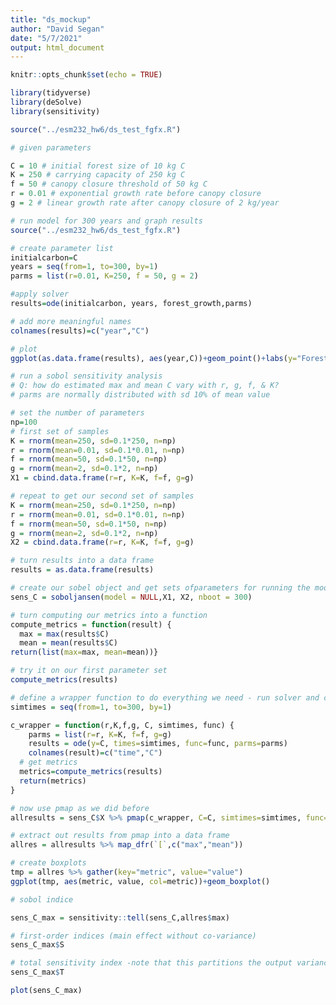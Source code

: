 ```yaml
---
title: "ds_mockup"
author: "David Segan"
date: "5/7/2021"
output: html_document
---
```


```r
knitr::opts_chunk$set(echo = TRUE)

library(tidyverse)
library(deSolve)
library(sensitivity)
```

```r
source("../esm232_hw6/ds_test_fgfx.R")

# given parameters

C = 10 # initial forest size of 10 kg C
K = 250 # carrying capacity of 250 kg C
f = 50 # canopy closure threshold of 50 kg C
r = 0.01 # exponential growth rate before canopy closure
g = 2 # linear growth rate after canopy closure of 2 kg/year

```

```r
# run model for 300 years and graph results
source("../esm232_hw6/ds_test_fgfx.R")

# create parameter list
initialcarbon=C
years = seq(from=1, to=300, by=1)
parms = list(r=0.01, K=250, f = 50, g = 2)

#apply solver
results=ode(initialcarbon, years, forest_growth,parms)

# add more meaningful names
colnames(results)=c("year","C")

# plot
ggplot(as.data.frame(results), aes(year,C))+geom_point()+labs(y="Forest Carbon (kg)", x="Year")
```

```r
# run a sobol sensitivity analysis
# Q: how do estimated max and mean C vary with r, g, f, & K?
# parms are normally distributed with sd 10% of mean value

# set the number of parameters
np=100
# first set of samples
K = rnorm(mean=250, sd=0.1*250, n=np)
r = rnorm(mean=0.01, sd=0.1*0.01, n=np)
f = rnorm(mean=50, sd=0.1*50, n=np)
g = rnorm(mean=2, sd=0.1*2, n=np)
X1 = cbind.data.frame(r=r, K=K, f=f, g=g)

# repeat to get our second set of samples
K = rnorm(mean=250, sd=0.1*250, n=np)
r = rnorm(mean=0.01, sd=0.1*0.01, n=np)
f = rnorm(mean=50, sd=0.1*50, n=np)
g = rnorm(mean=2, sd=0.1*2, n=np)
X2 = cbind.data.frame(r=r, K=K, f=f, g=g)

# turn results into a data frame
results = as.data.frame(results)

# create our sobel object and get sets ofparameters for running the model
sens_C = soboljansen(model = NULL,X1, X2, nboot = 300)

# turn computing our metrics into a function
compute_metrics = function(result) {
  max = max(results$C)
  mean = mean(results$C)
return(list(max=max, mean=mean))}

# try it on our first parameter set
compute_metrics(results)

# define a wrapper function to do everything we need - run solver and compute metrics - and send back results for each parameter
simtimes = seq(from=1, to=300, by=1)

c_wrapper = function(r,K,f,g, C, simtimes, func) {
    parms = list(r=r, K=K, f=f, g=g)
    results = ode(y=C, times=simtimes, func=func, parms=parms) 
    colnames(result)=c("time","C")
  # get metrics
  metrics=compute_metrics(results)
  return(metrics)
}

# now use pmap as we did before
allresults = sens_C$X %>% pmap(c_wrapper, C=C, simtimes=simtimes, func=forest_growth)

# extract out results from pmap into a data frame
allres = allresults %>% map_dfr(`[`,c("max","mean"))

# create boxplots
tmp = allres %>% gather(key="metric", value="value")
ggplot(tmp, aes(metric, value, col=metric))+geom_boxplot()

```

```r
# sobol indice

sens_C_max = sensitivity::tell(sens_C,allres$max)

# first-order indices (main effect without co-variance)
sens_C_max$S

# total sensitivity index -note that this partitions the output variance - so values sum to 1
sens_C_max$T

plot(sens_C_max)

```